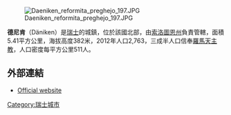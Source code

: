 [[Image:Daeniken_reformita_preghejo_197.JPG|right]]

'''德尼肯'''（Däniken）是[[瑞士|瑞士]]的城鎮，位於該國北部，由[[索洛圖恩州|索洛圖恩州]]負責管轄，面積5.41平方公里，海拔高度382米，2012年人口2,763，三成半人口信奉[[羅馬天主教|羅馬天主教]]，人口密度每平方公里511人。

==外部連結==
* [http://www.daeniken.ch Official website] {{de icon}}

{{Switzerland-geo-stub}}
{{DEFAULTSORT:Däniken}}
[[Category:瑞士城市|Category:瑞士城市]]
